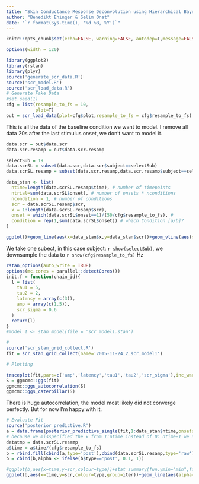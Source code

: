 ```yaml
---
title: "Skin Conductance Response Deconvolution using Hierarchical Bayesian Posterior Estimation"
author: "Benedikt Ehinger & Selim Onat"
date: "`r format(Sys.time(), '%d %B, %Y')`"
---
```


```r
knitr::opts_chunk$set(echo=FALSE, warning=FALSE, autodep=T,message=FALSE,cache=T,fig.width=12, fig.height=4) #usually fig height 8
```
```r
options(width = 120)
```

```r

library(ggplot2)
library(rstan)
library(plyr)
source('generate_scr_data.R')
source('scr_model.R')
source('scr_load_data.R')
# Generate Fake Data
#set.seed(1)
cfg = list(resample_to_fs = 10,
           plot=T)
out = scr_load_data(plot=cfg$plot,resample_to_fs = cfg$resample_to_fs)
```
This is all the data of the baseline condition we want to model. I remove all data 20s after the last stimulus onset, we don't want to model it.

```r

data.scr = out$data.scr
data.scr.resamp = out$data.scr.resamp

selectSub = 19
data.scrSL = subset(data.scr,data.scr$subject==selectSub)
data.scrSL.resamp = subset(data.scr.resamp,data.scr.resamp$subject==selectSub)

data_stan <- list(
  ntime=length(data.scrSL.resamp$time), # number of timepoints
  ntrial=sum(data.scrSL$onset), # number of onsets * nconditions
  ncondition = 1, # number of conditions
  scr = data.scrSL.resamp$scr,
  x = 1:length(data.scrSL.resamp$scr),
  onset = which(data.scrSL$onset==1)/(50/cfg$resample_to_fs), # 
  condition = rep(1,sum(data.scrSL$onset)) # which Condition [a/b]?
)

ggplot()+geom_line(aes(x=data_stan$x,y=data_stan$scr))+geom_vline(aes(xintercept=data_stan$onset))
```
We take one subect, in this case subject: `r show(selectSub)`, we downsample the data to `r show(cfg$resample_to_fs)` Hz

```r

rstan_options(auto_write = TRUE)
options(mc.cores = parallel::detectCores())
init.f = function(chain_id){
  l = list(
    tau1 = 5,
    tau2 = 2,
    latency = array(c(3)),
    amp = array(c(1.5)),
    scr_sigma = 0.6
  )
  return(l)
}
#model_1 <- stan_model(file = 'scr_model1.stan')
```

```r
# 
source('scr_stan_grid_collect.R')
fit = scr_stan_grid_collect(name='2015-11-24_2_scr_model1')
```

```r

# Plotting

traceplot(fit,pars=c('amp','latency','tau1','tau2','scr_sigma'),inc_warmup=T)
S = ggmcmc::ggs(fit)
ggmcmc::ggs_autocorrelation(S)
ggmcmc::ggs_caterpillar(S)

```
There is huge autocorrelation, the model most likely did not converge perfectly. But for now I'm happy with it.

```r

# Evaluate Fit
source('posterior_predictive.R')
a = data.frame(posterior_predictive_single(fit,1:data_stan$ntime,onsets=data.frame(onset=data_stan$onset,condition=1)))
# because we misspecified the x from 1:ntime instead of 0: ntime-1 we need to move the data time
datatmp = data.scrSL.resamp
a$time = a$time/(cfg$resample_to_fs)
b = rbind.fill(cbind(a,type='post'),cbind(data.scrSL.resamp,type='raw'))
b = cbind(b,alpha <- ifelse(b$type=='post', 0.1, 1))

#ggplot(b,aes(x=time,y=scr,colour=type))+stat_summary(fun.ymin="min",fun.ymax="max",fun.y=median,geom='errorbar')+geom_line()
ggplot(b,aes(x=time,y=scr,colour=type,group=iter))+geom_line(aes(alpha=alpha))
```
